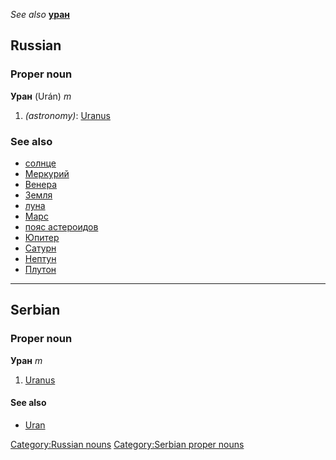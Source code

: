 ''See also'' '''[[уран]]'''
==Russian==
[[Category:Russian nouns]]
===Proper noun===
'''Уран''' (Urán) ''m''

#''(astronomy)'': [[Uranus]]

===See also===
*[[солнце]]
*[[Меркурий]]
*[[Венера]]
*[[Земля]]
*[[луна]]
*[[Марс]]
*[[пояс астероидов]]
*[[Юпитер]]
*[[Сатурн]]
*[[Нептун]]
*[[Плутон]]


----
==Serbian==
===Proper noun===
'''Уран''' ''m''
#[[Uranus]]
====See also====
*[[Uran]]
[[Category:Serbian proper nouns]]